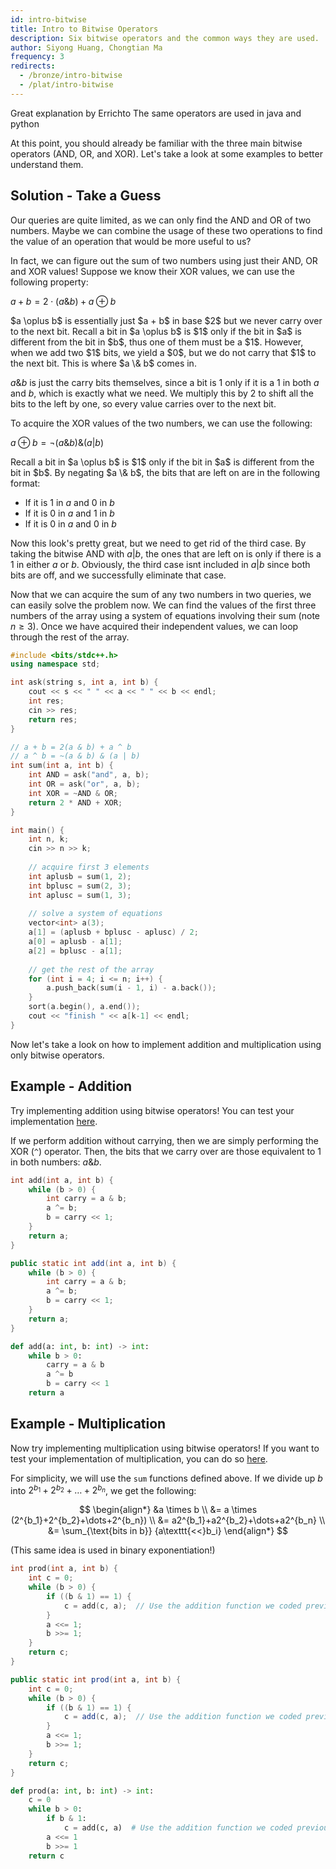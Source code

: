```yaml
---
id: intro-bitwise
title: Intro to Bitwise Operators
description: Six bitwise operators and the common ways they are used.
author: Siyong Huang, Chongtian Ma
frequency: 3
redirects:
  - /bronze/intro-bitwise
  - /plat/intro-bitwise
---
```



<Resources>
	<Resource source="CPH" title="10.2 - Bit Operations" starred />
	<Resource
		source="CF"
		title="Bitwise operations for beginners"
		url="73490"
		starred
	>
		Great explanation by Errichto
	</Resource>
	<Resource
		source="GFG"
		title="Bitwise Operators in C/C++"
		url="bitwise-operators-in-c-cpp/"
	>
		The same operators are used in java and python
	</Resource>
</Resources>

At this point, you should already be familiar with the three main bitwise operators (AND, OR, and XOR).
Let's take a look at some examples to better understand them. 

<FocusProblem problem="sample" />

## Solution - Take a Guess

<Spoiler title="Hint">

Our queries are quite limited, as we can only find the AND and OR of two numbers. Maybe we can
combine the usage of these two operations to find the value of an operation that would be more
useful to us?

</Spoiler>

<Spoiler title="Solution">

In fact, we can figure out the sum of two numbers using just their AND, OR and XOR values! Suppose we know their
XOR values, we can use the following property:
	
$a + b = 2 \cdot (a \& b) + a \oplus b$

<Spoiler title="Proof">
$a \oplus b$ is essentially just $a + b$ in base $2$ but we never carry over to the next bit. Recall a bit in $a \oplus b$ is $1$ only if the bit in $a$ is different from the bit in $b$, thus one of them must be a $1$. However, when we add two $1$ bits, we yield a $0$, but we do not carry that $1$ to the next bit. This is where $a \& b$ comes in. 

$a \& b$ is just the carry bits themselves, since a bit is $1$ only if it is a $1$ in both $a$ and $b$, which is exactly what we need. We multiply this by $2$ to shift all the bits to the left by one, so every value carries over to the next bit.
</Spoiler>

To acquire the XOR values of the two numbers, we can use the following:

$a \oplus b = \lnot(a \& b) \& (a | b)$


<Spoiler title="Proof">
Recall a bit in $a \oplus b$ is $1$ only if the bit in $a$ is different from the bit in $b$. By negating $a \& b$, the bits that are left on are in the following format:

- If it is $1$ in $a$ and $0$ in $b$
- If it is $0$ in $a$ and $1$ in $b$
- If it is $0$ in $a$ and $0$ in $b$

Now this look's pretty great, but we need to get rid of the third case. By taking the bitwise AND with $a | b$, the ones that are left on is only if there is a $1$ in either $a$ or $b$. Obviously, the third case isnt included in $a | b$ since both bits are off, and we successfully eliminate that case.

</Spoiler>

Now that we can acquire the sum of any two numbers in two queries, we can easily solve the problem now. We can find the values of the first three numbers of the array using a system of equations involving their sum (note $n \geq 3$). Once we have acquired their independent values, we can loop through the rest of the array. 

</Spoiler>

<LanguageSection>
<CPPSection>

```cpp 
#include <bits/stdc++.h>
using namespace std;

int ask(string s, int a, int b) {
	cout << s << " " << a << " " << b << endl;
	int res; 
	cin >> res;
	return res;
}

// a + b = 2(a & b) + a ^ b
// a ^ b = ~(a & b) & (a | b)
int sum(int a, int b) {
	int AND = ask("and", a, b);
	int OR = ask("or", a, b);
	int XOR = ~AND & OR;
	return 2 * AND + XOR;
}

int main() {
	int n, k; 
	cin >> n >> k;
	
	// acquire first 3 elements
	int aplusb = sum(1, 2);
	int bplusc = sum(2, 3);
	int aplusc = sum(1, 3);
	
	// solve a system of equations
	vector<int> a(3);
	a[1] = (aplusb + bplusc - aplusc) / 2;
	a[0] = aplusb - a[1];
	a[2] = bplusc - a[1];
	
	// get the rest of the array
	for (int i = 4; i <= n; i++) {
		a.push_back(sum(i - 1, i) - a.back());
	}
	sort(a.begin(), a.end());
	cout << "finish " << a[k-1] << endl;
}
```
</CPPSection>
</LanguageSection>

Now let's take a look on how to implement addition and multiplication using only bitwise operators.
## Example - Addition

Try implementing addition using bitwise operators!
You can test your implementation [here](http://poj.org/problem?id=1000).

<Spoiler title="Solution">

If we perform addition without carrying, then we are simply performing the XOR
(`^`) operator. Then, the bits that we carry over are those equivalent to $1$ in
both numbers: $a\&b$.

<LanguageSection>

<CPPSection>

```cpp
int add(int a, int b) {
	while (b > 0) {
		int carry = a & b;
		a ^= b;
		b = carry << 1;
	}
	return a;
}
```

</CPPSection>

<JavaSection>

```java
public static int add(int a, int b) {
	while (b > 0) {
		int carry = a & b;
		a ^= b;
		b = carry << 1;
	}
	return a;
}
```

</JavaSection>

<PySection>

```py
def add(a: int, b: int) -> int:
	while b > 0:
		carry = a & b
		a ^= b
		b = carry << 1
	return a
```

</PySection>

</LanguageSection>

</Spoiler>

## Example - Multiplication

Now try implementing multiplication using bitwise operators!
If you want to test your implementation of multiplication,
you can do so [here](https://www.hackerrank.com/challenges/handshake/problem).

<Spoiler title="Solution">

For simplicity, we will use the `sum` functions defined above. If we divide up
$b$ into $2^{b_1}+2^{b_2}+\dots+2^{b_n}$, we get the following:

$$
\begin{align*}
&a \times b \\
&= a \times (2^{b_1}+2^{b_2}+\dots+2^{b_n}) \\
&= a2^{b_1}+a2^{b_2}+\dots+a2^{b_n} \\
&= \sum_{\text{bits in b}} {a\texttt{<<}b_i}
\end{align*}
$$

(This same idea is used in binary exponentiation!)

<LanguageSection>

<CPPSection>

```cpp
int prod(int a, int b) {
	int c = 0;
	while (b > 0) {
		if ((b & 1) == 1) {
			c = add(c, a);  // Use the addition function we coded previously
		}
		a <<= 1;
		b >>= 1;
	}
	return c;
}
```

</CPPSection>

<JavaSection>

```java
public static int prod(int a, int b) {
	int c = 0;
	while (b > 0) {
		if ((b & 1) == 1) {
			c = add(c, a);  // Use the addition function we coded previously
		}
		a <<= 1;
		b >>= 1;
	}
	return c;
}
```

</JavaSection>

<PySection>

```py
def prod(a: int, b: int) -> int:
	c = 0
	while b > 0:
		if b & 1:
			c = add(c, a)  # Use the addition function we coded previously
		a <<= 1
		b >>= 1
	return c
```

</PySection>

</LanguageSection>

</Spoiler>

<Problems problems="probs" />
